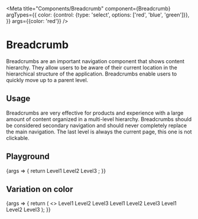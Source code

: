 
<Meta
  title="Components/Breadcrumb"
  component={Breadcrumb}
  argTypes={{
    color: {control: {type: 'select', options: ['red', 'blue', 'green']}},
  }}
  args={{color: 'red'}}
/>

# Breadcrumb
Breadcrumbs are an important navigation component that shows content hierarchy. They allow users to be aware of their current location in the hierarchical structure of the application. Breadcrumbs enable users to quickly move up to a parent level.

## Usage
Breadcrumbs are very effective for products and experience with a large amount of content organized in a multi-level hierarchy. Breadcrumbs should be considered secondary navigation and should never completely replace the main navigation. The last level is always the current page, this one is not clickable.

## Playground

<Canvas>
  <Story name="Standard">
    {args => {
      return <Breadcrumb {...args} >
        <Breadcrumb.Item href="#level1">Level1</Breadcrumb.Item>
        <Breadcrumb.Item href="#level2">Level2</Breadcrumb.Item>
        <Breadcrumb.Item>Level3</Breadcrumb.Item>
      </Breadcrumb>;
    }}
  </Story>
</Canvas>

<ArgsTable story="Standard" />

## Variation on color

<Canvas>
  <Story name="Level">
    {args => {
      return (
        <>
          <Breadcrumb {...args} color="blue">
            <Breadcrumb.Item href="#level1">Level1</Breadcrumb.Item>
            <Breadcrumb.Item href="#level2">Level2</Breadcrumb.Item>
            <Breadcrumb.Item>Level3</Breadcrumb.Item>
          </Breadcrumb>
          <Breadcrumb {...args} color="red">
            <Breadcrumb.Item href="#level1">Level1</Breadcrumb.Item>
            <Breadcrumb.Item href="#level2">Level2</Breadcrumb.Item>
            <Breadcrumb.Item>Level3</Breadcrumb.Item>
          </Breadcrumb>
          <Breadcrumb {...args} color="green">
            <Breadcrumb.Item href="#level1">Level1</Breadcrumb.Item>
            <Breadcrumb.Item href="#level2">Level2</Breadcrumb.Item>
            <Breadcrumb.Item>Level3</Breadcrumb.Item>
          </Breadcrumb>
        </>
      );
    }}
  </Story>
</Canvas>
